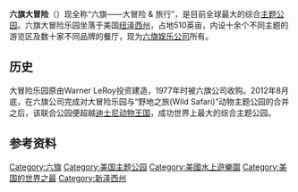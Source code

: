 {{expand|time=2015-10-12T02:53:06+00:00}}
{{refimprove|time=2015-10-12T02:53:06+00:00}}
{{Infobox amusement park
| name           = 六旗大冒险乐园<br>(Six Flags Great Adventure)
| image          = 
| caption        = 
| location       = {{USA}}
| location2      = [[纽泽西州|纽泽西州]]
| location3      = {{link-en|捷克逊镇 (纽泽西州)|Jackson, New Jersey|捷克逊镇}}
| coordinates    = {{Coord|40|8|15.71|N|74|26|25.65|W|region:US-NJ_type:landmark|display=inline,title}}
| season         = 4月 – 1月初
| opening_date   = 1974年7月1日
| previous_names = 大冒险乐园(Great Adventure)
| visitors       = 2,800,000 (2013年)<ref name="2013 attendance">{{cite web|url=http://www.teaconnect.org/pdf/TEAAECOM2013.pdf|accessdate=June 10, 2014|year=2013|title=TEA/AECOM 2013 Global Attractions Report|archive-date=2014-06-06|archive-url=https://web.archive.org/web/20140606220440/http://www.teaconnect.org/pdf/TEAAECOM2013.pdf|dead-url=no}}</ref>
| area_acre      = 
| rides          = 50
| coasters       = 12
| water_rides    = 2
| owner          = [[六旗|六旗]]
| president      = John Fitzgerald |
| homepage       = [http://www.sixflags.com/parks/greatadventure/ Six Flags Great Adventure]
}}

'''六旗大冒险'''（{{lang-en|Six Flags Great Adventure}}）现全称“六旗——大冒险 & 旅行”，是目前全球最大的综合[[主题公园|主题公园]]。六旗大冒险乐园坐落于美国[[纽泽西州|纽泽西州]]{{link-en|捷克逊镇 (纽泽西州)|Jackson, New Jersey|捷克逊镇}}，占地510英亩，内设十余个不同主题的游览区及数十家不同品牌的餐厅，现为[[六面旗|六旗娱乐公司]]所有。

==历史==
大冒险乐园原由Warner LeRoy投资建造，1977年时被六旗公司收购。2012年8月底，在六旗公司完成对大冒险乐园与“野地之旅(Wild Safari)”动物主题公园的合并之后，该联合公园便超越[[迪士尼动物王国|迪士尼动物王国]]，成功世界上最大的综合主题公园。

== 参考资料 ==
{{Reflist}}

[[Category:六旗|Category:六旗]]
[[Category:美国主题公园|Category:美国主题公园]]
[[Category:美國水上遊樂園|Category:美國水上遊樂園]]
[[Category:美国的世界之最|Category:美国的世界之最]]
[[Category:新泽西州|Category:新泽西州]]
